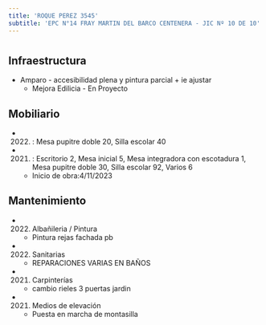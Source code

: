 ```yaml
---
title: 'ROQUE PEREZ 3545'
subtitle: 'EPC N°14 FRAY MARTIN DEL BARCO CENTENERA - JIC Nº 10 DE 10'
---
```


#
## Infraestructura

* Amparo - accesibilidad plena y pintura parcial + ie ajustar 
    + Mejora Edilicia - En Proyecto 


## Mobiliario

*  (2022) : Mesa pupitre doble 20, Silla escolar 40 

*  (2021) : Escritorio 2, Mesa inicial 5, Mesa integradora con escotadura 1, Mesa pupitre doble 30, Silla escolar 92, Varios 6 



    + Inicio de obra:4/11/2023 



## Mantenimiento

*  (2022) Albañileria / Pintura 
    + Pintura rejas fachada pb

*  (2022) Sanitarias 
    + REPARACIONES VARIAS EN BAÑOS

*  (2021) Carpinterías 
    + cambio rieles 3 puertas jardin

*  (2021) Medios de elevación 
    + Puesta en marcha de montasilla






